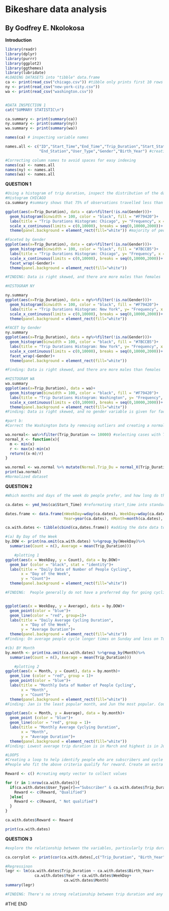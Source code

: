 # Bikeshare data analysis
## By Godfrey E. Nkolokosa

**Introduction**

```r
library(readr)
library(dplyr)
library(purrr)
library(ggplot2)
library(ggthemes)
library(lubridate)
#LOADING DATASETS into "tibble" data.frame
ca <- print(read_csv("chicago.csv")) #tibble only prints first 10 rows
ny <- print(read_csv("new-york-city.csv"))
wa <- print(read_csv("washington.csv"))


#DATA INSPECTION 1
cat("SUMMARY STATISTIC\n")

ca.summary <- print(summary(ca))
ny.summary <- print(summary(ny))
wa.summary <- print(summary(wa))

names(ca) # inspecting variable names

names.all <- c("ID","Start_Time","End_Time","Trip_Duration","Start_Station",
               "End_Station","User_Type","Gender","Birth_Year") #creating new names without spaces

#Correcting column names to avoid spaces for easy indexing
names(ca) <- names.all
names(ny) <- names.all
names(wa) <- names.all
```

**QUESTION 1**
```r
#Using a histogram of trip duration, inspect the distribution of the datasets. Look out for outliers and facet by gender.
#Histogram CHICAGO
ca.summary #summary shows that 75% of observations travelled less than 1500 seconds but the largest case is about 90,000. Very skewed

ggplot(aes(x=Trip_Duration), data = ca%>%filter(!is.na(Gender)))+
  geom_histogram(binwidth = 100, color = "black", fill = "#F79420")+
  labs(title = "Trip Durations Histogram: Chicago", y= "Frequency", x = "Trip Duration (Seconds)")+
  scale_x_continuous(limits = c(0,10000), breaks = seq(0,10000,2000))+
  theme(panel.background = element_rect(fill="white")) #majority of people travelled < 10,000s

#Faceted by Gender
ggplot(aes(x=Trip_Duration), data = ca%>%filter(!is.na(Gender)))+
  geom_histogram(binwidth = 100, color = "black", fill = "#7BCCB5")+
  labs(title = "Trip Durations Histogram: Chicago", y= "Frequency", x = "Trip Duration (Seconds)")+
  scale_x_continuous(limits = c(0,10000), breaks = seq(0,10000,2000))+
  facet_wrap(~Gender)+
  theme(panel.background = element_rect(fill="white"))

#FINDING: Data is right skewed, and there are more males than females 

#HISTOGRAM NY

ny.summary
ggplot(aes(x=Trip_Duration), data = ny%>%filter(!is.na(Gender)))+
  geom_histogram(binwidth = 100, color = "black", fill = "#F79420")+
  labs(title = "Trip Durations Histogram: New York", y= "Frequency", x = "Trip Duration (Seconds)")+
  scale_x_continuous(limits = c(0,10000), breaks = seq(0,10000,2000))+
  theme(panel.background = element_rect(fill="white"))

#FACET by Gender
ny.summary
ggplot(aes(x=Trip_Duration), data = ny%>%filter(!is.na(Gender)))+
  geom_histogram(binwidth = 100, color = "black", fill = "#7BCCB5")+
  labs(title = "Trip Durations Histogram: New York", y= "Frequency", x = "Trip Duration (Seconds)")+
  scale_x_continuous(limits = c(0,10000), breaks = seq(0,10000,2000))+
  facet_wrap(~Gender)+
  theme(panel.background = element_rect(fill="white"))

#Finding: Data is right skewed, and there are more males than females

#HISTOGRAM WA
wa.summary
ggplot(aes(x=Trip_Duration), data = wa)+
  geom_histogram(binwidth = 100, color = "black", fill = "#F79420")+
  labs(title = "Trip Durations Histogram: Washington", y= "Frequency", x = "Trip Duration (Seconds)")+
  scale_x_continuous(limits = c(0,10000), breaks = seq(0,10000,2000))+
  theme(panel.background = element_rect(fill="white"))
#Finding: Data is right skewed, and no gender variable is given for faceting

#part b:
#Correct the Washington Data by removing outliers and creating a normalized trip duration column

wa.normal<- wa%>%filter(Trip_Duration <= 10000) #selecting cases with Trip duration < 10000 to remove outliers
normal_X <- function(x){
  m <- min(x)
  r <- max(x)-min(x)
  return((x-m)/r)
}

wa.normal <- wa.normal %>% mutate(Normal.Trip_Du = normal_X(Trip_Duration))
print(wa.normal)
#Normalized dataset
```

**QUESTION 2**
```r
#Which months and days of the week do people prefer, and how long do they cycle on average?

ca.dates <- ymd_hms(ca$Start_Time) #reformating start_time into standard time format

dates.frame <- data.frame(nWeekDay=wday(ca.dates), WeekDay=wday(ca.dates,label=TRUE),
                          Year=year(ca.dates), nMonth=month(ca.dates), Month=month(ca.dates,label=TRUE)) #creating a data.frame that stores each value on the standard date format

ca.with.dates <- tibble(cbind(ca,dates.frame)) #adding the date data to the original dataset

#(a) By Day of the Week
by.DOW <- print(na.omit(ca.with.dates) %>%group_by(WeekDay)%>%
  summarise(Count = n(), Average = mean(Trip_Duration)))

    #plotting 1
ggplot(aes(x = WeekDay, y = Count), data = by.DOW)+
  geom_bar (color = "black", stat = "identity")+
  labs(title = "Daily Data of Number of People Cycling",
       x = "Day of the Week",
       y = "Count")+
  theme(panel.background = element_rect(fill="white"))

#FINDING:  People generally do not have a preferred day for going cycling or taking a bike.


ggplot(aes(x = WeekDay, y = Average), data = by.DOW)+
  geom_point(color = "blue")+
  geom_line(color = "red", group=1)+
  labs(title = "Daily Average Cycling Duration",
       x = "Day of the Week",
       y = "Average Duration")+
  theme(panel.background = element_rect(fill="white"))
#Finding: On average people cycle longer times on Sunday and less on Tuesdays and Saturday

#(b) BY Month
by.month <- print(na.omit(ca.with.dates) %>%group_by(Month)%>%
  summarise(Count = n(), Average = mean(Trip_Duration)))

    #plotting 2
ggplot(aes(x = Month, y = Count), data = by.month)+
  geom_line (color = "red", group = 1)+
  geom_point(color = "blue")+
  labs(title = "Monthly Data of Number of People Cycling",
       x = "Month",
       y = "Count")+
  theme(panel.background = element_rect(fill="white"))
#Finding: Jan is the least popular month, and Jun the most popular. Could be that people enjoy cycling in summer

ggplot(aes(x = Month, y = Average), data = by.month)+
  geom_point (color = "blue")+
  geom_line(color = "red", group = 1)+
  labs(title = "Monthly Average Cyclying Duration",
       x = "Month",
       y = "Average Duration")+
  theme(panel.background = element_rect(fill="white"))
#Finding: Lowest average trip duration is in March and highest is in June. The trend is upwards

#LOOPS
#Creating a loop to help identify people who are subscribers and cycle more than 2 hours (2*60*60s).
#People who fit the above criteria qualify for reward. Create an extra column to identify them

Reward <- c() #creating empty vector to collect values

for (r in 1:nrow(ca.with.dates)){
  if(ca.with.dates$User_Type[r]=="Subscriber" & ca.with.dates$Trip_Duration[r]>3600){
    Reward <- c(Reward, "Qualified")
  }else{
    Reward <- c(Reward, " Not qualified")
  }
}

ca.with.dates$Reward <- Reward

print(ca.with.dates)
```

**QUESTION 3**
```r
#explore the relationship between the variables, particularly trip duration and day of the week, month, year, and birth year in the chicago data.

ca.corrplot <- print(cor(ca.with.dates[,c("Trip_Duration", "Birth_Year", "nWeekDay","nMonth","Year")], use = "complete.obs")) #determining correlation

#Regressinon
legr <- lm(ca.with.dates$Trip_Duration ~ ca.with.dates$Birth_Year+
             ca.with.dates$Year + ca.with.dates$WeekDay+
                          ca.with.dates$Month) 
summary(legr)

#FINDING: There's no strong relationship between trip duration and any of the variables. The correlation results are less than .1 and the p values indicate statistical insignificance based on the signficance level criteria given.
```

#THE END